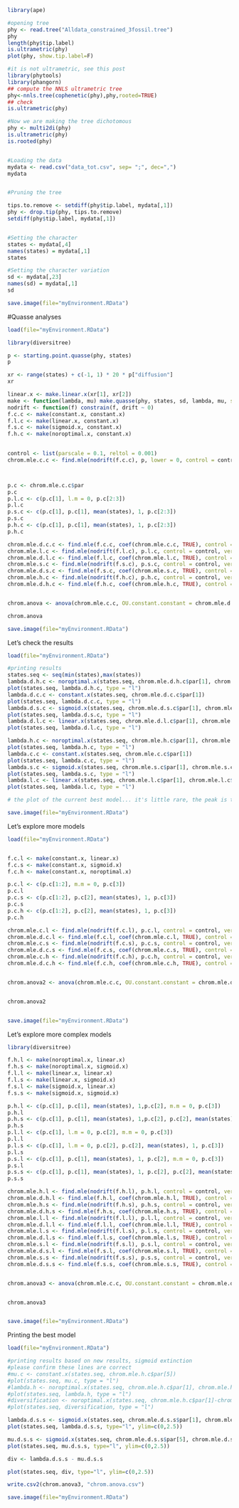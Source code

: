 

```{r}

library(ape)

#opening tree
phy <- read.tree("Alldata_constrained_3fossil.tree")
phy
length(phy$tip.label)
is.ultrametric(phy)
plot(phy, show.tip.label=F)

#it is not ultrametric, see this post
library(phytools)
library(phangorn)
## compute the NNLS ultrametric tree
phy<-nnls.tree(cophenetic(phy),phy,rooted=TRUE)
## check
is.ultrametric(phy)

#Now we are making the tree dichotomous
phy <- multi2di(phy)
is.ultrametric(phy)
is.rooted(phy)


#Loading the data
mydata <- read.csv("data_tot.csv", sep= ";", dec=",")
mydata


#Pruning the tree

tips.to.remove <- setdiff(phy$tip.label, mydata[,1])
phy <- drop.tip(phy, tips.to.remove)
setdiff(phy$tip.label, mydata[,1]) 


#Setting the character
states <- mydata[,4] 
names(states) = mydata[,1]
states

#Setting the character variation
sd <- mydata[,23]
names(sd) = mydata[,1]
sd

save.image(file="myEnvironment.RData")

```


#Quasse analyses

```{r}

load(file="myEnvironment.RData")

library(diversitree)

p <- starting.point.quasse(phy, states)
p

xr <- range(states) + c(-1, 1) * 20 * p["diffusion"]
xr

linear.x <- make.linear.x(xr[1], xr[2])
make <- function(lambda, mu) make.quasse(phy, states, sd, lambda, mu, sampling.f=0.36)
nodrift <- function(f) constrain(f, drift ~ 0)
f.c.c <- make(constant.x, constant.x)
f.l.c <- make(linear.x, constant.x)
f.s.c <- make(sigmoid.x, constant.x) 
f.h.c <- make(noroptimal.x, constant.x) 
 

control <- list(parscale = 0.1, reltol = 0.001)
chrom.mle.c.c <- find.mle(nodrift(f.c.c), p, lower = 0, control = control, verbose = 0)



p.c <- chrom.mle.c.c$par
p.c
p.l.c <- c(p.c[1], l.m = 0, p.c[2:3])
p.l.c
p.s.c <- c(p.c[1], p.c[1], mean(states), 1, p.c[2:3])
p.s.c
p.h.c <- c(p.c[1], p.c[1], mean(states), 1, p.c[2:3])
p.h.c

chrom.mle.d.c.c <- find.mle(f.c.c, coef(chrom.mle.c.c, TRUE), control = control, verbose = 0)
chrom.mle.l.c <- find.mle(nodrift(f.l.c), p.l.c, control = control, verbose = 0)
chrom.mle.d.l.c <- find.mle(f.l.c, coef(chrom.mle.l.c, TRUE), control = control, verbose = 0)
chrom.mle.s.c <- find.mle(nodrift(f.s.c), p.s.c, control = control, verbose = 0)
chrom.mle.d.s.c <- find.mle(f.s.c, coef(chrom.mle.s.c, TRUE), control = control, verbose = 0)
chrom.mle.h.c <- find.mle(nodrift(f.h.c), p.h.c, control = control, verbose = 0)
chrom.mle.d.h.c <- find.mle(f.h.c, coef(chrom.mle.h.c, TRUE), control = control, verbose = 0)


chrom.anova <- anova(chrom.mle.c.c, OU.constant.constant = chrom.mle.d.c.c, BM.linear.constant = chrom.mle.l.c, OU.linear.constant = chrom.mle.d.l.c, BM.sigmoid.constant = chrom.mle.s.c, OU.sigmoid.constant = chrom.mle.d.s.c, BM.hump.constant = chrom.mle.h.c, OU.hump.constant = chrom.mle.d.h.c)

chrom.anova

save.image(file="myEnvironment.RData")
```


Let's check the results

```{r}

load(file="myEnvironment.RData")

#printing results
states.seq <- seq(min(states),max(states))
lambda.d.h.c <- noroptimal.x(states.seq, chrom.mle.d.h.c$par[1], chrom.mle.d.h.c$par[2], chrom.mle.d.h.c$par[3], chrom.mle.d.h.c$par[4])
plot(states.seq, lambda.d.h.c, type = "l")
lambda.d.c.c <- constant.x(states.seq, chrom.mle.d.c.c$par[1])
plot(states.seq, lambda.d.c.c, type = "l")
lambda.d.s.c <- sigmoid.x(states.seq, chrom.mle.d.s.c$par[1], chrom.mle.d.s.c$par[2], chrom.mle.d.s.c$par[3], chrom.mle.d.s.c$par[4])
plot(states.seq, lambda.d.s.c, type = "l")
lambda.d.l.c <- linear.x(states.seq, chrom.mle.d.l.c$par[1], chrom.mle.d.l.c$par[2])
plot(states.seq, lambda.d.l.c, type = "l")

lambda.h.c <- noroptimal.x(states.seq, chrom.mle.h.c$par[1], chrom.mle.h.c$par[2], chrom.mle.h.c$par[3], chrom.mle.h.c$par[4])
plot(states.seq, lambda.h.c, type = "l")
lambda.c.c <- constant.x(states.seq, chrom.mle.c.c$par[1])
plot(states.seq, lambda.c.c, type = "l")
lambda.s.c <- sigmoid.x(states.seq, chrom.mle.s.c$par[1], chrom.mle.s.c$par[2], chrom.mle.s.c$par[3], chrom.mle.s.c$par[4])
plot(states.seq, lambda.s.c, type = "l")
lambda.l.c <- linear.x(states.seq, chrom.mle.l.c$par[1], chrom.mle.l.c$par[2])
plot(states.seq, lambda.l.c, type = "l")

# the plot of the current best model... it's little rare, the peak is too much strong

save.image(file="myEnvironment.RData")

```

Let's explore more models

```{r}

load(file="myEnvironment.RData")


f.c.l <- make(constant.x, linear.x)
f.c.s <- make(constant.x, sigmoid.x) 
f.c.h <- make(constant.x, noroptimal.x) 

p.c.l <- c(p.c[1:2], m.m = 0, p.c[3]) 
p.c.l
p.c.s <- c(p.c[1:2], p.c[2], mean(states), 1, p.c[3])
p.c.s
p.c.h <- c(p.c[1:2], p.c[2], mean(states), 1, p.c[3])
p.c.h

chrom.mle.c.l <- find.mle(nodrift(f.c.l), p.c.l, control = control, verbose = 0)
chrom.mle.d.c.l <- find.mle(f.c.l, coef(chrom.mle.c.l, TRUE), control = control, verbose = 0)
chrom.mle.c.s <- find.mle(nodrift(f.c.s), p.c.s, control = control, verbose = 0)
chrom.mle.d.c.s <- find.mle(f.c.s, coef(chrom.mle.c.s, TRUE), control = control, verbose = 0)
chrom.mle.c.h <- find.mle(nodrift(f.c.h), p.c.h, control = control, verbose = 0)
chrom.mle.d.c.h <- find.mle(f.c.h, coef(chrom.mle.c.h, TRUE), control = control, verbose = 0)


chrom.anova2 <- anova(chrom.mle.c.c, OU.constant.constant = chrom.mle.d.c.c, BM.linear.constant = chrom.mle.l.c, BM.constant.linear = chrom.mle.c.l, OU.linear.constant = chrom.mle.d.l.c, OU.constant.linear = chrom.mle.d.c.l, BM.sigmoid.constant = chrom.mle.s.c, OU.sigmoid.constant = chrom.mle.d.s.c, BM.constant.sigmoid = chrom.mle.c.s, OU.constant.sigmoid = chrom.mle.d.c.s, BM.hump.constant = chrom.mle.h.c, OU.hump.constant = chrom.mle.d.h.c, BM.constant.hump = chrom.mle.c.h, OU.constant.hump = chrom.mle.d.c.h)


chrom.anova2


save.image(file="myEnvironment.RData")

```


Let's explore more complex models

```{r}
library(diversitree)

f.h.l <- make(noroptimal.x, linear.x)
f.h.s <- make(noroptimal.x, sigmoid.x) 
f.l.l <- make(linear.x, linear.x)
f.l.s <- make(linear.x, sigmoid.x) 
f.s.l <- make(sigmoid.x, linear.x)
f.s.s <- make(sigmoid.x, sigmoid.x) 

p.h.l <- c(p.c[1], p.c[1], mean(states), 1,p.c[2], m.m = 0, p.c[3])
p.h.l
p.h.s <- c(p.c[1], p.c[1], mean(states), 1,p.c[2], p.c[2], mean(states), 1, p.c[3])
p.h.s
p.l.l <- c(p.c[1], l.m = 0, p.c[2], m.m = 0, p.c[3])
p.l.l
p.l.s <- c(p.c[1], l.m = 0, p.c[2], p.c[2], mean(states), 1, p.c[3])
p.l.s 
p.s.l <- c(p.c[1], p.c[1], mean(states), 1, p.c[2], m.m = 0, p.c[3])
p.s.l  
p.s.s <- c(p.c[1], p.c[1], mean(states), 1, p.c[2], p.c[2], mean(states), 1, p.c[3])
p.s.s

chrom.mle.h.l <- find.mle(nodrift(f.h.l), p.h.l, control = control, verbose = 0)
chrom.mle.d.h.l <- find.mle(f.h.l, coef(chrom.mle.h.l, TRUE), control = control, verbose = 0)
chrom.mle.h.s <- find.mle(nodrift(f.h.s), p.h.s, control = control, verbose = 0)
chrom.mle.d.h.s <- find.mle(f.h.s, coef(chrom.mle.h.s, TRUE), control = control, verbose = 0)
chrom.mle.l.l <- find.mle(nodrift(f.l.l), p.l.l, control = control, verbose = 0)
chrom.mle.d.l.l <- find.mle(f.l.l, coef(chrom.mle.l.l, TRUE), control = control, verbose = 0)
chrom.mle.l.s <- find.mle(nodrift(f.l.s), p.l.s, control = control, verbose = 0)
chrom.mle.d.l.s <- find.mle(f.l.s, coef(chrom.mle.l.s, TRUE), control = control, verbose = 0)
chrom.mle.s.l <- find.mle(nodrift(f.s.l), p.s.l, control = control, verbose = 0)
chrom.mle.d.s.l <- find.mle(f.s.l, coef(chrom.mle.s.l, TRUE), control = control, verbose = 0)
chrom.mle.s.s <- find.mle(nodrift(f.s.s), p.s.s, control = control, verbose = 0)
chrom.mle.d.s.s <- find.mle(f.s.s, coef(chrom.mle.s.s, TRUE), control = control, verbose = 0)


chrom.anova3 <- anova(chrom.mle.c.c, OU.constant.constant = chrom.mle.d.c.c, BM.linear.constant = chrom.mle.l.c, BM.constant.linear = chrom.mle.c.l, OU.linear.constant = chrom.mle.d.l.c, OU.constant.linear = chrom.mle.d.c.l, BM.sigmoid.constant = chrom.mle.s.c, OU.sigmoid.constant = chrom.mle.d.s.c, BM.constant.sigmoid = chrom.mle.c.s, OU.constant.sigmoid = chrom.mle.d.c.s, BM.hump.constant = chrom.mle.h.c, OU.hump.constant = chrom.mle.d.h.c, BM.constant.hump = chrom.mle.c.h, OU.constant.hump = chrom.mle.d.c.h, BM.hump.linear = chrom.mle.h.l, BM.hump.sigmoid = chrom.mle.h.s, BM.linear.linear = chrom.mle.l.l, BM.linear.sigmoid = chrom.mle.l.s, BM.sigmoid.linear = chrom.mle.s.l, BM.sigmoid.sigmoid = chrom.mle.s.s, OU.hump.linear = chrom.mle.d.h.l, OU.hump.sigmoid = chrom.mle.d.h.s, OU.linear.linear = chrom.mle.d.l.l, OU.linear.sigmoid = chrom.mle.d.l.s, OU.sigmoid.linear = chrom.mle.d.s.l, OU.sigmoid.sigmoid = chrom.mle.d.s.s)


chrom.anova3


save.image(file="myEnvironment.RData")


```

Printing the best model

```{r}

load(file="myEnvironment.RData")

#printing results based on new results, sigmoid extinction
#please confirm these lines are correct
#mu.c <- constant.x(states.seq, chrom.mle.h.c$par[5])
#plot(states.seq, mu.c, type = "l")
#lambda.h <- noroptimal.x(states.seq, chrom.mle.h.c$par[1], chrom.mle.h.c$par[2], chrom.mle.h.c$par[3], chrom.mle.h.c$par[4])
#plot(states.seq, lambda.h, type = "l")
#diversification <- noroptimal.x(states.seq, chrom.mle.h.c$par[1]-chrom.mle.h.c$par[5], chrom.mle.h.c$par[2]-chrom.mle.h.c$par[5], chrom.mle.h.c$par[3], chrom.mle.h.c$par[4]) #Subtract extinction to speciation
#plot(states.seq, diversification, type = "l")

lambda.d.s.s <- sigmoid.x(states.seq, chrom.mle.d.s.s$par[1], chrom.mle.d.s.s$par[2], chrom.mle.d.s.s$par[3], chrom.mle.d.s.s$par[4])
plot(states.seq, lambda.d.s.s, type="l", ylim=c(0,2.5))

mu.d.s.s <- sigmoid.x(states.seq, chrom.mle.d.s.s$par[5], chrom.mle.d.s.s$par[6], chrom.mle.d.s.s$par[7], chrom.mle.d.s.s$par[8])
plot(states.seq, mu.d.s.s, type="l", ylim=c(0,2.5))

div <- lambda.d.s.s - mu.d.s.s

plot(states.seq, div, type="l", ylim=c(0,2.5))

write.csv2(chrom.anova3, "chrom.anova.csv")

save.image(file="myEnvironment.RData")

```

